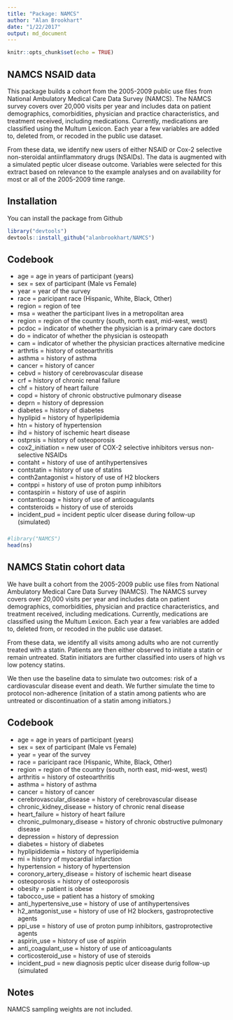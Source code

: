 ```yaml
---
title: "Package: NAMCS"
author: "Alan Brookhart"
date: "1/22/2017"
output: md_document
---
```


```r
knitr::opts_chunk$set(echo = TRUE)
```

## NAMCS NSAID data

This package builds a cohort from the 2005-2009 public use files from National Ambulatory Medical Care Data Survey (NAMCS).  The NAMCS survey covers over 20,000 visits per year and includes data on patient demographics, comorbidities, physician and practice characteristics, and treatment received, including medications. Currently, medications are classified using the Multum Lexicon. Each year a few variables are added to, deleted from, or recoded in the public use dataset. 


From these data, we identify new users of either NSAID or Cox-2 selective non-steroidal antiinflammatory drugs (NSAIDs). The data is augmented with a simulated peptic ulcer disease outcome. Variables were selected for this extract based on relevance to the example analyses and on availability for most or all of the 2005-2009 time range.

## Installation

You can install the package from Github

```r
library("devtools")
devtools::install_github("alanbrookhart/NAMCS")
```

## Codebook 

* age = age in years of participant (years)
* sex = sex of participant (Male vs Female)
* year = year of the survey
* race = paricipant race (Hispanic, White, Black, Other)
* region = region of tee
* msa = weather the participant lives in a metropolitan area
* region = region of the country (south, north east, mid-west, west)
* pcdoc = indicator of whether the physician is a primary care doctors
* do = indicator of whether the physician is osteopath
* cam = indicator of whether the physician practices alternative medicine
* arthrtis = history of osteoarthritis
* asthma = history of asthma 
* cancer = history of cancer
* cebvd = history of cerebrovascular disease
* crf = history of chronic renal failure 
* chf = history of heart failure 
* copd = history of chronic obstructive pulmonary disease
* deprn = history of depression
* diabetes = history of diabetes
* hyplipid = history of hyperlipidemia
* htn = history of hypertension
* ihd = history of ischemic heart disease
* ostprsis = history of osteoporosis
* cox2_initiation = new user of COX-2 selective inhibitors versus non-selective NSAIDs
* contaht = history of use of antihypertensives
* contstatin = history of use of statins
* conth2antagonist = history of use of H2 blockers
* contppi = history of use of proton pump inhibitors
* contaspirin = history of use of aspirin
* contanticoag = history of use of anticoagulants
* contsteroids = history of use of steroids
* incident_pud = incident peptic ulcer disease during follow-up (simulated)

###

```r
#library("NAMCS")
head(ns) 
```


## NAMCS Statin cohort data

We have built a cohort from the 2005-2009 public use files from National Ambulatory Medical Care Data Survey (NAMCS).  The NAMCS survey covers over 20,000 visits per year and includes data on patient demographics, comorbidities, physician and practice characteristics, and treatment received, including medications. Currently, medications are classified using the Multum Lexicon. Each year a few variables are added to, deleted from, or recoded in the public use dataset. 

From these data, we identify all visits among adults who are not currently treated with a statin.  Patients are then either observed to initiate a statin or remain untreated.  Statin initiators are further classified into users of high vs low potency statins. 

We then use the baseline data to simulate two outcomes: risk of a cardiovascular disease event and death.  We further simulate the time to protocol non-adherence (initation of a statin among patients who are untreated or discontinuation of a statin among initiators.)


## Codebook 

* age = age in years of participant (years)
* sex = sex of participant (Male vs Female)
* year = year of the survey
* race = paricipant race (Hispanic, White, Black, Other)
* region = region of the country (south, north east, mid-west, west)
* arthritis = history of osteoarthritis
* asthma = history of asthma 
* cancer = history of cancer
* cerebrovascular_disease = history of cerebrovascular disease
* chronic_kidney_disease = history of chronic renal disease
* heart_failure = history of heart failure 
* chronic_pulmonary_disease = history of chronic obstructive pulmonary disease
* depression = history of depression
* diabetes = history of diabetes
* hyplipididemia = history of hyperlipidemia
* mi = history of myocardial infarction
* hypertension = history of hypertension
* coronory_artery_disease = history of ischemic heart disease
* osteoporosis = history of osteoporosis
* obesity = patient is obese 
* tabocco_use = patient has a history of smoking
* anti_hypertensive_use = history of use of antihypertensives
* h2_antagonist_use = history of use of H2 blockers, gastroprotective agents
* ppi_use = history of use of proton pump inhibitors, gastroprotective agents
* aspirin_use = history of use of aspirin
* anti_coagulant_use = history of use of anticoagulants
* corticosteroid_use = history of use of steroids
* incident_pud = new diagnosis peptic ulcer disease durig follow-up (simulated


## Notes

NAMCS sampling weights are not included.


